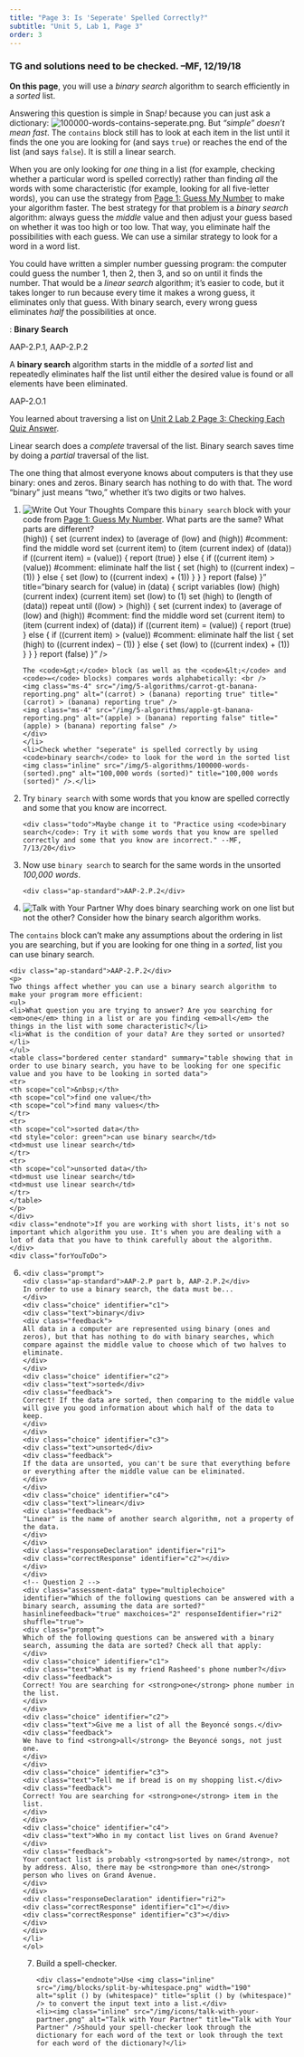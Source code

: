 ```yaml
---
title: "Page 3: Is 'Seperate' Spelled Correctly?"
subtitle: "Unit 5, Lab 1, Page 3"
order: 3
---
```


::: todo
<h3>TG and solutions need to be checked. --MF, 12/19/18</h3>
:::

::: learn
<p><strong>On this page</strong>, you will use a <em>binary search</em>
algorithm to search efficiently in a <em>sorted</em> list.</p>
:::

<p>Answering this question is simple in Snap<em>!</em> because you can
just ask a dictionary:
<img src="/img/5-algorithms/100000-words-contains-seperate.png" title="(100,000 words) contains (seperate)" alt="100000-words-contains-seperate.png" class="inline py-0"/>.
But <em>"simple" doesn't mean fast</em>. The <code>contains</code> block
still has to look at each item in the list until it finds the one you
are looking for (and says <code>true</code>) or reaches the end of the
list (and says <code>false</code>). It is still a linear search.</p>

<p>When you are only looking for <em>one</em> thing in a list (for
example, checking whether a particular word is spelled correctly) rather
than finding <em>all</em> the words with some characteristic (for
example, looking for all five-letter words), you can use the strategy
from
<a href="/unit-5/lab-1/1-sorted-lists.html" title="Page 1: Guess My Number">Page
1: Guess My Number</a> to make your algorithm faster. The best strategy
for that problem is a <em>binary search</em> algorithm: always guess the
<em>middle</em> value and then adjust your guess based on whether it was
too high or too low. That way, you eliminate half the possibilities with
each guess. We can use a similar strategy to look for a word in a word
list.</p>

::: endnote
You could have written a simpler number guessing program: the computer
could guess the number 1, then 2, then 3, and so on until it finds the
number. That would be a <em>linear search</em> algorithm; it's easier to
code, but it takes longer to run because every time it makes a wrong
guess, it eliminates only that guess. With binary search, every wrong
guess eliminates <em>half</em> the possibilities at once.
:::

::: vocabFullWidth
: <strong>Binary Search</strong>

::: ap-standard
AAP-2.P.1, AAP-2.P.2
:::

<p>A <strong>binary search</strong> algorithm starts in the middle of a
<em>sorted</em> list and repeatedly eliminates half the list until
either the desired value is found or all elements have been
eliminated.</p>

::: ap-standard
AAP-2.O.1
:::

::: sidenoteBig
You learned about traversing a list on
<a href="/unit-2/lab-2/3-traversing-list.html" title="Unit 2 Lab 2 Page 3: Checking Each Quiz Answer">Unit
2 Lab 2 Page 3: Checking Each Quiz Answer</a>.
:::

<p>Linear search does a <em>complete</em> traversal of the list. Binary
search saves time by doing a <em>partial</em> traversal of the list.</p>
:::

::: endnote
The one thing that almost everyone knows about computers is that they
use binary: ones and zeros. Binary search has nothing to do with that.
The word "binary" just means "two," whether it's two digits or two
halves.
:::

<div class="forYouToDo" id="first">

<ol>

<li>

<img src="/img/icons/write-out-thoughts.png" title="Write Out Your Thoughts" alt="Write Out Your Thoughts" class="inline"/>
Compare this <code>binary search</code> block with your code from
<a href="/unit-5/lab-1/1-sorted-lists.html" title="Page 1: Guess My Number">Page
1: Guess My Number</a>. What parts are the same? What parts are
different?<br /> (high)) { set (current index) to (average of (low) and
(high)) #comment: find the middle word set (current item) to (item
(current index) of (data)) if ((current item) = (value)) { report (true)
} else { if ((current item) \> (value)) #comment: eliminate half the
list { set (high) to ((current index) -- (1)) } else { set (low) to
((current index) + (1)) } } } report (false) }" title="binary search for
(value) in (data) { script variables (low) (high) (current index)
(current item) set (low) to (1) set (high) to (length of (data)) repeat
until ((low) \> (high)) { set (current index) to (average of (low) and
(high)) #comment: find the middle word set (current item) to (item
(current index) of (data)) if ((current item) = (value)) { report (true)
} else { if ((current item) \> (value)) #comment: eliminate half the
list { set (high) to ((current index) -- (1)) } else { set (low) to
((current index) + (1)) } } } report (false) }" /\>

::: endnote
```         
The <code>&gt;</code> block (as well as the <code>&lt;</code> and <code>=</code> blocks) compares words alphabetically: <br />
<img class="ms-4" src="/img/5-algorithms/carrot-gt-banana-reporting.png" alt="(carrot) > (banana) reporting true" title="(carrot) > (banana) reporting true" />
<img class="ms-4" src="/img/5-algorithms/apple-gt-banana-reporting.png" alt="(apple) > (banana) reporting false" title="(apple) > (banana) reporting false" />
</div>
</li>
<li>Check whether "seperate" is spelled correctly by using <code>binary search</code> to look for the word in the sorted list <img class="inline" src="/img/5-algorithms/100000-words-(sorted).png" alt="100,000 words (sorted)" title="100,000 words (sorted)" />.</li>
```

<li>Try <code>binary search</code> with some words that you know are
spelled correctly and some that you know are incorrect.</li>

```         
<div class="todo">Maybe change it to "Practice using <code>binary search</code>: Try it with some words that you know are spelled correctly and some that you know are incorrect." --MF, 7/13/20</div>
```

<li>Now use <code>binary search</code> to search for the same words in
the unsorted <var>100,000 words</var>.</li>

```         
<div class="ap-standard">AAP-2.P.2</div>
```

<li><img src="/img/icons/talk-with-your-partner.png" title="Talk with Your Partner" alt="Talk with Your Partner" class="inline"/>
Why does binary searching work on one list but not the other? Consider
how the binary search algorithm works.</li>

</ol>
:::

<p>The <code>contains</code> block can't make any assumptions about the
ordering in list you are searching, but if you are looking for one thing
in a <em>sorted</em>, list you can use binary search.</p>

<div class="takeNote">

```         
<div class="ap-standard">AAP-2.P.2</div>
<p>
Two things affect whether you can use a binary search algorithm to make your program more efficient:
<ul>
<li>What question you are trying to answer? Are you searching for <em>one</em> thing in a list or are you finding <em>all</em> the things in the list with some characteristic?</li>
<li>What is the condition of your data? Are they sorted or unsorted?</li>
</ul>
<table class="bordered center standard" summary="table showing that in order to use binary search, you have to be looking for one specific value and you have to be looking in sorted data">
<tr>
<th scope="col">&nbsp;</th>
<th scope="col">find one value</th>
<th scope="col">find many values</th>
</tr>
<tr>
<th scope="col">sorted data</th>
<td style="color: green">can use binary search</td>
<td>must use linear search</td>
</tr>
<tr>
<th scope="col">unsorted data</th>
<td>must use linear search</td>
<td>must use linear search</td>
</tr>
</table>
</p>
</div>
<div class="endnote">If you are working with short lists, it's not so important which algorithm you use. It's when you are dealing with a lot of data that you have to think carefully about the algorithm.</div>
<div class="forYouToDo">
```

<ol start="6">

<li>

<!-- Question 1 -->

::: {.assessment-data type="multiplechoice" identifier="In order to use a binary search, the data must be..." hasinlinefeedback="true" maxchoices="1" responseidentifier="ri1" shuffle="true"}
```         
<div class="prompt">
<div class="ap-standard">AAP-2.P part b, AAP-2.P.2</div>
In order to use a binary search, the data must be...
</div>
<div class="choice" identifier="c1">
<div class="text">binary</div>
<div class="feedback">
All data in a computer are represented using binary (ones and zeros), but that has nothing to do with binary searches, which compare against the middle value to choose which of two halves to eliminate.
</div>
</div>
<div class="choice" identifier="c2">
<div class="text">sorted</div>
<div class="feedback">
Correct! If the data are sorted, then comparing to the middle value will give you good information about which half of the data to keep.
</div>
</div>
<div class="choice" identifier="c3">
<div class="text">unsorted</div>
<div class="feedback">
If the data are unsorted, you can't be sure that everything before or everything after the middle value can be eliminated.
</div>
</div>
<div class="choice" identifier="c4">
<div class="text">linear</div>
<div class="feedback">
"Linear" is the name of another search algorithm, not a property of the data.
</div>
</div>
<div class="responseDeclaration" identifier="ri1">
<div class="correctResponse" identifier="c2"></div>
</div>
</div>
<!-- Question 2 -->
<div class="assessment-data" type="multiplechoice" identifier="Which of the following questions can be answered with a binary search, assuming the data are sorted?"
hasinlinefeedback="true" maxchoices="2" responseIdentifier="ri2" shuffle="true">
<div class="prompt">
Which of the following questions can be answered with a binary search, assuming the data are sorted? Check all that apply:
</div>
<div class="choice" identifier="c1">
<div class="text">What is my friend Rasheed's phone number?</div>
<div class="feedback">
Correct! You are searching for <strong>one</strong> phone number in the list.
</div>
</div>
<div class="choice" identifier="c2">
<div class="text">Give me a list of all the Beyoncé songs.</div>
<div class="feedback">
We have to find <strong>all</strong> the Beyoncé songs, not just one.
</div>
</div>
<div class="choice" identifier="c3">
<div class="text">Tell me if bread is on my shopping list.</div>
<div class="feedback">
Correct! You are searching for <strong>one</strong> item in the list.
</div>
</div>
<div class="choice" identifier="c4">
<div class="text">Who in my contact list lives on Grand Avenue?</div>
<div class="feedback">
Your contact list is probably <strong>sorted by name</strong>, not by address. Also, there may be <strong>more than one</strong> person who lives on Grand Avenue.
</div>
</div>
<div class="responseDeclaration" identifier="ri2">
<div class="correctResponse" identifier="c1"></div>
<div class="correctResponse" identifier="c3"></div>
</div>
</div>
</li>
</ol>
```
:::

::: ifTime
<ol start="7">

<li>Build a spell-checker.</li>

```         
<div class="endnote">Use <img class="inline" src="/img/blocks/split-by-whitespace.png" width="190" alt="split () by (whitespace)" title="split () by (whitespace)" /> to convert the input text into a list.</div>
<li><img class="inline" src="/img/icons/talk-with-your-partner.png" alt="Talk with Your Partner" title="Talk with Your Partner" />Should your spell-checker look through the dictionary for each word of the text or look through the text for each word of the dictionary?</li>
```

</ol>
:::
